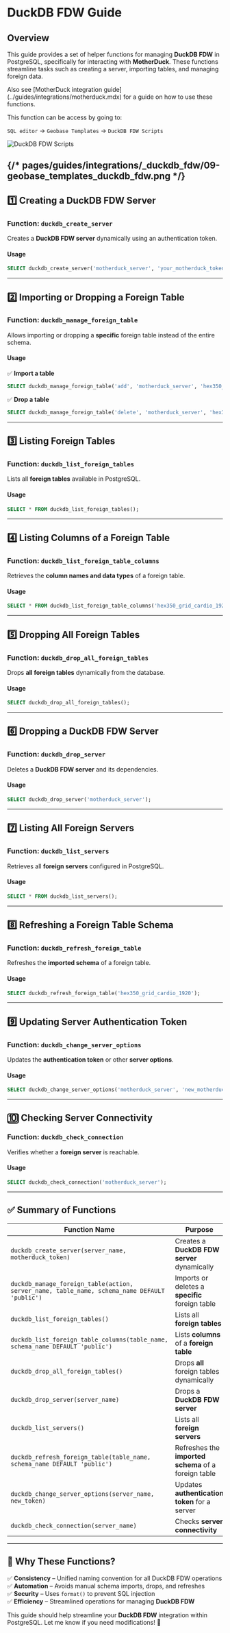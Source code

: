 
# DuckDB FDW Guide


## Overview

This guide provides a set of helper functions for managing **DuckDB FDW** in PostgreSQL, specifically for interacting with **MotherDuck**. These functions streamline tasks such as creating a server, importing tables, and managing foreign data.

<Callout type="info" emoji="ℹ️">
Also see [MotherDuck integration guide](../guides/integrations/motherduck.mdx) for a guide on how to use these functions.
</Callout>

This function can be access by going to: 

`SQL editor` -> `Geobase Templates` -> `DuckDB FDW Scripts`

![DuckDB FDW Scripts](../guides/integrations/_duckdb_fdw/09-geobase_templates_duckdb_fdw.png)

{/* pages/guides/integrations/_duckdb_fdw/09-geobase_templates_duckdb_fdw.png */}
---

## 1️⃣ Creating a DuckDB FDW Server

### Function: `duckdb_create_server`

Creates a **DuckDB FDW server** dynamically using an authentication token.

#### **Usage**

```sql
SELECT duckdb_create_server('motherduck_server', 'your_motherduck_token');
```

---

## 2️⃣ Importing or Dropping a Foreign Table

### Function: `duckdb_manage_foreign_table`

Allows importing or dropping a **specific** foreign table instead of the entire schema.

#### **Usage**

✅ **Import a table**

```sql
SELECT duckdb_manage_foreign_table('add', 'motherduck_server', 'hex350_grid_cardio_1920');
```

✅ **Drop a table**

```sql
SELECT duckdb_manage_foreign_table('delete', 'motherduck_server', 'hex350_grid_cardio_1920');
```

---

## 3️⃣ Listing Foreign Tables

### Function: `duckdb_list_foreign_tables`

Lists all **foreign tables** available in PostgreSQL.

#### **Usage**

```sql
SELECT * FROM duckdb_list_foreign_tables();
```

---

## 4️⃣ Listing Columns of a Foreign Table

### Function: `duckdb_list_foreign_table_columns`

Retrieves the **column names and data types** of a foreign table.

#### **Usage**

```sql
SELECT * FROM duckdb_list_foreign_table_columns('hex350_grid_cardio_1920');
```

---

## 5️⃣ Dropping All Foreign Tables

### Function: `duckdb_drop_all_foreign_tables`

Drops **all foreign tables** dynamically from the database.

#### **Usage**

```sql
SELECT duckdb_drop_all_foreign_tables();
```

---

## 6️⃣ Dropping a DuckDB FDW Server

### Function: `duckdb_drop_server`

Deletes a **DuckDB FDW server** and its dependencies.

#### **Usage**

```sql
SELECT duckdb_drop_server('motherduck_server');
```

---

## 7️⃣ Listing All Foreign Servers

### Function: `duckdb_list_servers`

Retrieves all **foreign servers** configured in PostgreSQL.

#### **Usage**

```sql
SELECT * FROM duckdb_list_servers();
```

---

## 8️⃣ Refreshing a Foreign Table Schema

### Function: `duckdb_refresh_foreign_table`

Refreshes the **imported schema** of a foreign table.

#### **Usage**

```sql
SELECT duckdb_refresh_foreign_table('hex350_grid_cardio_1920');
```

---

## 9️⃣ Updating Server Authentication Token

### Function: `duckdb_change_server_options`

Updates the **authentication token** or other **server options**.

#### **Usage**

```sql
SELECT duckdb_change_server_options('motherduck_server', 'new_motherduck_token');
```

---

## 🔟 Checking Server Connectivity

### Function: `duckdb_check_connection`

Verifies whether a **foreign server** is reachable.

#### **Usage**

```sql
SELECT duckdb_check_connection('motherduck_server');
```

---

## ✅ Summary of Functions

| **Function Name**                                                                            | **Purpose**                                          |
| -------------------------------------------------------------------------------------------- | ---------------------------------------------------- |
| `duckdb_create_server(server_name, motherduck_token)`                                        | Creates a **DuckDB FDW server** dynamically          |
| `duckdb_manage_foreign_table(action, server_name, table_name, schema_name DEFAULT 'public')` | Imports or deletes a **specific** foreign table      |
| `duckdb_list_foreign_tables()`                                                               | Lists all **foreign tables**                         |
| `duckdb_list_foreign_table_columns(table_name, schema_name DEFAULT 'public')`                | Lists **columns** of a **foreign table**             |
| `duckdb_drop_all_foreign_tables()`                                                           | Drops **all** foreign tables dynamically             |
| `duckdb_drop_server(server_name)`                                                            | Drops a **DuckDB FDW server**                        |
| `duckdb_list_servers()`                                                                      | Lists all **foreign servers**                        |
| `duckdb_refresh_foreign_table(table_name, schema_name DEFAULT 'public')`                     | Refreshes the **imported schema** of a foreign table |
| `duckdb_change_server_options(server_name, new_token)`                                       | Updates **authentication token** for a server        |
| `duckdb_check_connection(server_name)`                                                       | Checks **server connectivity**                       |

---

## 🚀 Why These Functions?

✅ **Consistency** – Unified naming convention for all DuckDB FDW operations\
✅ **Automation** – Avoids manual schema imports, drops, and refreshes\
✅ **Security** – Uses `format()` to prevent SQL injection\
✅ **Efficiency** – Streamlined operations for managing **DuckDB FDW**

This guide should help streamline your **DuckDB FDW** integration within PostgreSQL. Let me know if you need modifications! 🚀

